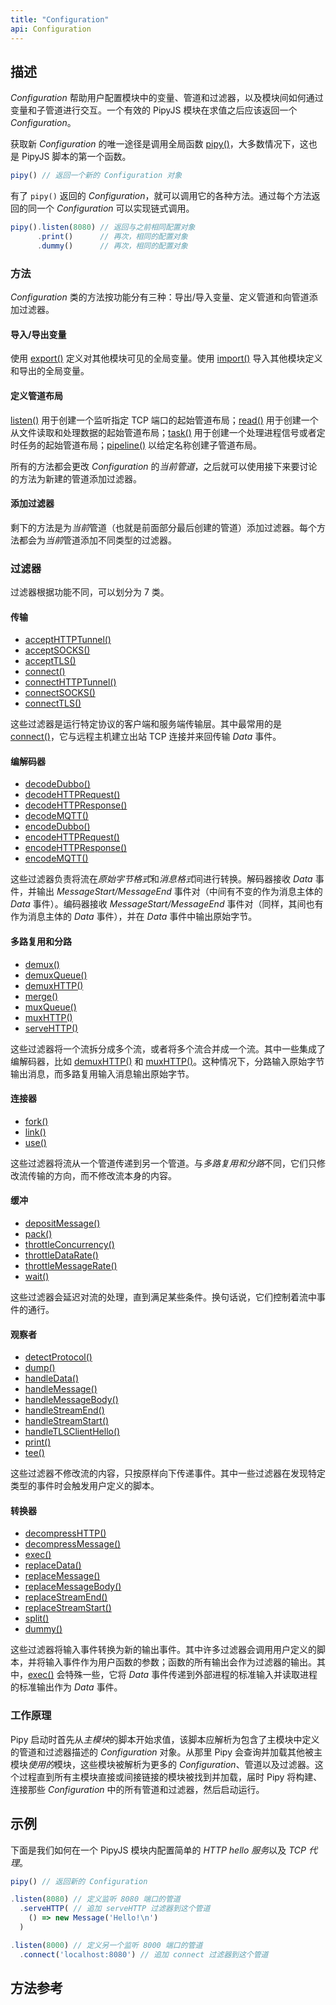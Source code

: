 ```yaml
---
title: "Configuration"
api: Configuration
---
```


## 描述

*Configuration* 帮助用户配置模块中的变量、管道和过滤器，以及模块间如何通过变量和子管道进行交互。一个有效的 PipyJS 模块在求值之后应该返回一个 *Configuration*。

获取新 *Configuration* 的唯一途径是调用全局函数 [pipy()](/reference/api/pipy)，大多数情况下，这也是 PipyJS 脚本的第一个函数。

```js
pipy() // 返回一个新的 Configuration 对象
```

有了 `pipy()` 返回的 *Configuration*，就可以调用它的各种方法。通过每个方法返回的同一个 *Configuration* 可以实现链式调用。

```js
pipy().listen(8080) // 返回与之前相同配置对象
      .print()      // 再次，相同的配置对象
      .dummy()      // 再次，相同的配置对象
```

### 方法

*Configuration* 类的方法按功能分有三种：导出/导入变量、定义管道和向管道添加过滤器。

#### 导入/导出变量

使用 [export()](/reference/api/Configuration/export) 定义对其他模块可见的全局变量。使用 [import()](/reference/api/Configuration/import) 导入其他模块定义和导出的全局变量。

#### 定义管道布局

[listen()](/reference/api/Configuration/listen) 用于创建一个监听指定 TCP 端口的起始管道布局；[read()](/reference/api/Configuration/read) 用于创建一个从文件读取和处理数据的起始管道布局；[task()](/reference/api/Configuration/task) 用于创建一个处理进程信号或者定时任务的起始管道布局；[pipeline()](/reference/api/Configuration/pipeline) 以给定名称创建子管道布局。

所有的方法都会更改 *Configuration* 的*当前管道*，之后就可以使用接下来要讨论的方法为新建的管道添加过滤器。

#### 添加过滤器

剩下的方法是为*当前*管道（也就是前面部分最后创建的管道）添加过滤器。每个方法都会为*当前*管道添加不同类型的过滤器。

### 过滤器

过滤器根据功能不同，可以划分为 7 类。

#### 传输

* [acceptHTTPTunnel()](/reference/api/Configuration/acceptHTTPTunnel)
* [acceptSOCKS()](/reference/api/Configuration/acceptSOCKS)
* [acceptTLS()](/reference/api/Configuration/acceptTLS)
* [connect()](/reference/api/Configuration/connect)
* [connectHTTPTunnel()](/reference/api/Configuration/connectHTTPTunnel)
* [connectSOCKS()](/reference/api/Configuration/connectTLS)
* [connectTLS()](/reference/api/Configuration/connectTLS)

这些过滤器是运行特定协议的客户端和服务端传输层。其中最常用的是 [connect()](/reference/api/Configuration/connect)，它与远程主机建立出站 TCP 连接并来回传输 *Data* 事件。

#### 编解码器

* [decodeDubbo()](/reference/api/Configuration/decodeDubbo)
* [decodeHTTPRequest()](/reference/api/Configuration/decodeHTTPRequest)
* [decodeHTTPResponse()](/reference/api/Configuration/decodeHTTPResponse)
* [decodeMQTT()](/reference/api/Configuration/decodeMQTT)
* [encodeDubbo()](/reference/api/Configuration/decodeDubbo)
* [encodeHTTPRequest()](/reference/api/Configuration/decodeHTTPRequest)
* [encodeHTTPResponse()](/reference/api/Configuration/decodeHTTPResponse)
* [encodeMQTT()](/reference/api/Configuration/encodeMQTT)

这些过滤器负责将流在*原始字节格式*和*消息格式*间进行转换。解码器接收 *Data* 事件，并输出 *MessageStart/MessageEnd* 事件对（中间有不变的作为消息主体的 *Data* 事件）。编码器接收 *MessageStart/MessageEnd* 事件对（同样，其间也有作为消息主体的 *Data* 事件），并在 *Data* 事件中输出原始字节。

#### 多路复用和分路

* [demux()](/reference/api/Configuration/demux)
* [demuxQueue()](/reference/api/Configuration/demuxQueue)
* [demuxHTTP()](/reference/api/Configuration/demuxHTTP)
* [merge()](/reference/api/Configuration/merge)
* [muxQueue()](/reference/api/Configuration/muxQueue)
* [muxHTTP()](/reference/api/Configuration/muxHTTP)
* [serveHTTP()](/reference/api/Configuration/serveHTTP)

这些过滤器将一个流拆分成多个流，或者将多个流合并成一个流。其中一些集成了编解码器，比如 [demuxHTTP()](/reference/api/Configuration/demuxHTTP) 和 [muxHTTP()](/reference/api/Configuration/muxHTTP)。这种情况下，分路输入原始字节输出消息，而多路复用输入消息输出原始字节。

#### 连接器

* [fork()](/reference/api/Configuration/link)
* [link()](/reference/api/Configuration/link)
* [use()](/reference/api/Configuration/use)

这些过滤器将流从一个管道传递到另一个管道。与*多路复用和分路*不同，它们只修改流传输的方向，而不修改流本身的内容。

#### 缓冲

* [depositMessage()](/reference/api/Configuration/depositMessage)
* [pack()](/reference/api/Configuration/pack)
* [throttleConcurrency()](/reference/api/Configuration/throttleConcurrency)
* [throttleDataRate()](/reference/api/Configuration/throttleDataRate)
* [throttleMessageRate()](/reference/api/Configuration/throttleMessageRate)
* [wait()](/reference/api/Configuration/wait)

这些过滤器会延迟对流的处理，直到满足某些条件。换句话说，它们控制着流中事件的通行。

#### 观察者

* [detectProtocol()](/reference/api/Configuration/detectProtocol)
* [dump()](/reference/api/Configuration/dump)
* [handleData()](/reference/api/Configuration/handleData)
* [handleMessage()](/reference/api/Configuration/handleMessage)
* [handleMessageBody()](/reference/api/Configuration/handleMessageBody)
* [handleStreamEnd()](/reference/api/Configuration/handleStreamEnd)
* [handleStreamStart()](/reference/api/Configuration/handleStreamStart)
* [handleTLSClientHello()](/reference/api/Configuration/handleTLSClientHello)
* [print()](/reference/api/Configuration/print)
* [tee()](/reference/api/Configuration/tee)

这些过滤器不修改流的内容，只按原样向下传递事件。其中一些过滤器在发现特定类型的事件时会触发用户定义的脚本。

#### 转换器

* [decompressHTTP()](/reference/api/Configuration/decompressHTTP)
* [decompressMessage()](/reference/api/Configuration/decompressMessage)
* [exec()](/reference/api/Configuration/exec)
* [replaceData()](/reference/api/Configuration/replaceData)
* [replaceMessage()](/reference/api/Configuration/replaceMessage)
* [replaceMessageBody()](/reference/api/Configuration/replaceMessageBody)
* [replaceStreamEnd()](/reference/api/Configuration/replaceStreamEnd)
* [replaceStreamStart()](/reference/api/Configuration/replaceStreamStart)
* [split()](/reference/api/Configuration/split)
* [dummy()](/reference/api/Configuration/dummy)

这些过滤器将输入事件转换为新的输出事件。其中许多过滤器会调用用户定义的脚本，并将输入事件作为用户函数的参数；函数的所有输出会作为过滤器的输出。其中，[exec()](/reference/api/Configuration/exec) 会特殊一些，它将 *Data* 事件传递到外部进程的标准输入并读取进程的标准输出作为 *Data* 事件。

### 工作原理

Pipy 启动时首先从*主模块*的脚本开始求值，该脚本应解析为包含了主模块中定义的管道和过滤器描述的 *Configuration* 对象。从那里 Pipy 会查询并加载其他被主模块*使用的*模块，这些模块被解析为更多的 *Configuration*、管道以及过滤器。这个过程直到所有主模块直接或间接链接的模块被找到并加载，届时 Pipy 将构建、连接那些 *Configuration* 中的所有管道和过滤器，然后启动运行。

## 示例

下面是我们如何在一个 PipyJS 模块内配置简单的 *HTTP hello 服务*以及 *TCP 代理*。

```js
pipy() // 返回新的 Configuration

.listen(8080) // 定义监听 8080 端口的管道
  .serveHTTP( // 追加 serveHTTP 过滤器到这个管道
    () => new Message('Hello!\n')
  )

.listen(8000) // 定义另一个监听 8000 端口的管道
  .connect('localhost:8080') // 追加 connect 过滤器到这个管道
```

## 方法参考

<Methods/>
